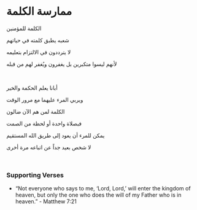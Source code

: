 # ممارسة الكلمة

الكلمة للمؤمنين

شعبه يطبق كلمته في حياتهم

لا يترددون في الالتزام بتعليمه

لأنهم ليسوا متكبرين بل يغفرون ويُغفر لهم من قبله

<br />

أبانا يعلم الحكمة والخير

ويربي المرء عليهما مع مرور الوقت

الكلمة لمن هم الآن ضالون

فبصلاة واحدة أو لحظة من الصمت

يمكن للمرء أن يعود إلى طريق الله المستقيم

لا شخص بعيد جداً عن اتباعه مرة أخرى

<br />

### Supporting Verses

- “Not everyone who says to me, ‘Lord, Lord,’ will enter the kingdom of heaven, but only the one who does the will of my Father who is in heaven.” - Matthew 7:21